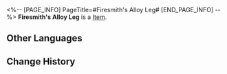 <%-- [PAGE_INFO]
PageTitle=#Firesmith's Alloy Leg#
[END_PAGE_INFO] --%>
{{Item Infobox
|id          = 41074
|image       = Item Firesmith's Alloy Leg.png
|type        = 
|invCategory = Relics
|rarity      = 3
|effect      = 
|description = A prosthetic produced from metallic alloy. Its surface is entwined with vivid fiery carvings.
|source1     = [[Cavern of Corrosion: Stargazer Navalia]]
}}
'''Firesmith's Alloy Leg''' is a [[Item]].

==Other Languages==
{{Other Languages
|en   = Firesmith's Alloy Leg
|zhs  = 火匠的合金义肢
|zht  = 火匠的合金義肢
|ja   = 火匠の合金義肢
|ko   = 화장(火匠)의 합금 의족
|es   = Pierna metálica del forjador
|fr   = Jambe en alliage de Forgefeu
|ru   = Литая нога кузнеца
|th   = Firesmith's Alloy Leg
|vi   = Chân Hợp Kim Của Thợ Rèn Lửa
|de   = Metallbein des Feuerschmieds
|id   = Firesmith's Alloy Leg
|pt   = Perna de Liga do Artesão de Fogo
}}

==Change History==
{{Change History|2.0}}